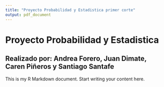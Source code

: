 ```yaml
---
title: "Proyecto Probabilidad y Estadistica primer corte"
output: pdf_document 
---
```


# Proyecto Probabilidad y Estadistica
## Realizado por: Andrea Forero, Juan Dimate, Caren Piñeros y Santiago Santafe

This is my R Markdown document. Start writing your content here.
